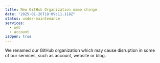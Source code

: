 ```yaml
---
title: New GitHub Organization name change
date: "2025-01-26T18:09:11.118Z"
status: under-maintenance
services:
  - web
  - account
isOpen: true
---
```


We renamed our GitHub organization which may cause disruption in some of our services, such as account, website or blog.
